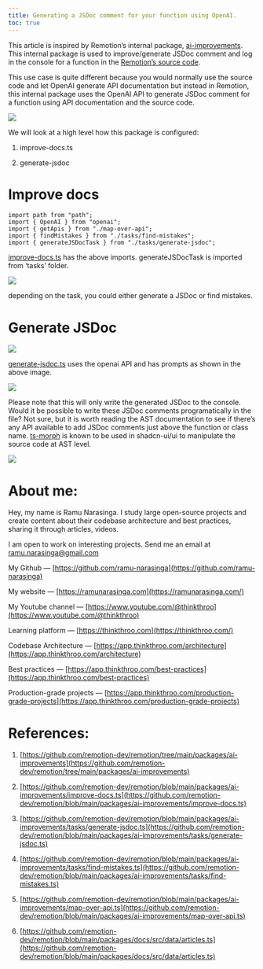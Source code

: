 ```yaml
---
title: Generating a JSDoc comment for your function using OpenAI.
toc: true
---
```


This article is inspired by Remotion’s internal package, [ai-improvements](https://github.com/remotion-dev/remotion/tree/main/packages/ai-improvements). This internal package is used to improve/generate JSDoc comment and log in the console for a function in the [Remotion’s source code](https://github.com/remotion-dev/remotion/blob/main/packages/core/src/AbsoluteFill.tsx#L26-L29).

This use case is quite different because you would normally use the source code and let OpenAI generate API documentation but instead in Remotion, this internal package uses the OpenAI API to generate JSDoc comment for a function using API documentation and the source code.

[![](https://miro.medium.com/v2/resize:fit:875/1*ANC_Hz5Shl-L6RVCefINZA.png)](https://thinkthroo.com/)

We will look at a high level how this package is configured:

1. improve-docs.ts
    
2. generate-jsdoc
    

# **Improve docs**

```plaintext
import path from "path";
import { OpenAI } from "openai";
import { getApis } from "./map-over-api";
import { findMistakes } from "./tasks/find-mistakes";
import { generateJSDocTask } from "./tasks/generate-jsdoc";
```

[improve-docs.ts](https://github.com/remotion-dev/remotion/blob/main/packages/ai-improvements/improve-docs.ts) has the above imports. generateJSDocTask is imported from ‘tasks’ folder.

[![](https://miro.medium.com/v2/resize:fit:875/1*FSLTVNat9n9PV4DoUS1tJQ.png)](https://thinkthroo.com/)

depending on the task, you could either generate a JSDoc or find mistakes.

# **Generate JSDoc**

[![](https://miro.medium.com/v2/resize:fit:875/1*Us8-4uQOGWH9c6cDSj-LxA.png)](https://thinkthroo.com/)

[generate-jsdoc.ts](https://github.com/remotion-dev/remotion/blob/main/packages/ai-improvements/tasks/generate-jsdoc.ts) uses the openai API and has prompts as shown in the above image.

[![](https://miro.medium.com/v2/resize:fit:875/1*7PWIWnDYKu4sL4SKmDV-9Q.png)](https://thinkthroo.com/)

Please note that this will only write the generated JSDoc to the console. Would it be possible to write these JSDoc comments programatically in the file? Not sure, but it is worth reading the AST documentation to see if there’s any API available to add JSDoc comments just above the function or class name. [ts-morph](https://ts-morph.com/manipulation/) is known to be used in shadcn-ui/ui to manipulate the source code at AST level.

[![](https://miro.medium.com/v2/resize:fit:875/0*QlUA8-jvrCQnSBIJ.png)](https://thinkthroo.com/)

# **About me:**

Hey, my name is Ramu Narasinga. I study large open-source projects and create content about their codebase architecture and best practices, sharing it through articles, videos.

I am open to work on interesting projects. Send me an email at ramu.narasinga@gmail.com

My Github — [https://github.com/ramu-narasinga](https://github.com/ramu-narasinga)

My website — [https://ramunarasinga.com](https://ramunarasinga.com/)

My Youtube channel — [https://www.youtube.com/@thinkthroo](https://www.youtube.com/@thinkthroo)

Learning platform — [https://thinkthroo.com](https://thinkthroo.com/)

Codebase Architecture — [https://app.thinkthroo.com/architecture](https://app.thinkthroo.com/architecture)

Best practices — [https://app.thinkthroo.com/best-practices](https://app.thinkthroo.com/best-practices)

Production-grade projects — [https://app.thinkthroo.com/production-grade-projects](https://app.thinkthroo.com/production-grade-projects)

# **References:**

1. [https://github.com/remotion-dev/remotion/tree/main/packages/ai-improvements](https://github.com/remotion-dev/remotion/tree/main/packages/ai-improvements)
    
2. [https://github.com/remotion-dev/remotion/blob/main/packages/ai-improvements/improve-docs.ts](https://github.com/remotion-dev/remotion/blob/main/packages/ai-improvements/improve-docs.ts)
    
3. [https://github.com/remotion-dev/remotion/blob/main/packages/ai-improvements/tasks/generate-jsdoc.ts](https://github.com/remotion-dev/remotion/blob/main/packages/ai-improvements/tasks/generate-jsdoc.ts)
    
4. [https://github.com/remotion-dev/remotion/blob/main/packages/ai-improvements/tasks/find-mistakes.ts](https://github.com/remotion-dev/remotion/blob/main/packages/ai-improvements/tasks/find-mistakes.ts)
    
5. [https://github.com/remotion-dev/remotion/blob/main/packages/ai-improvements/map-over-api.ts](https://github.com/remotion-dev/remotion/blob/main/packages/ai-improvements/map-over-api.ts)
    
6. [https://github.com/remotion-dev/remotion/blob/main/packages/docs/src/data/articles.ts](https://github.com/remotion-dev/remotion/blob/main/packages/docs/src/data/articles.ts)
